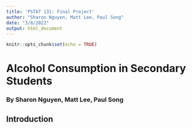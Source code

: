 ```yaml
---
title: 'PSTAT 131: Final Project'
author: "Sharon Nguyen, Matt Lee, Paul Song"
date: "3/8/2022"
output: html_document
---
```


```r
knitr::opts_chunk$set(echo = TRUE)
```

# Alcohol Consumption in Secondary Students
### By Sharon Nguyen, Matt Lee, Paul Song

## Introduction
